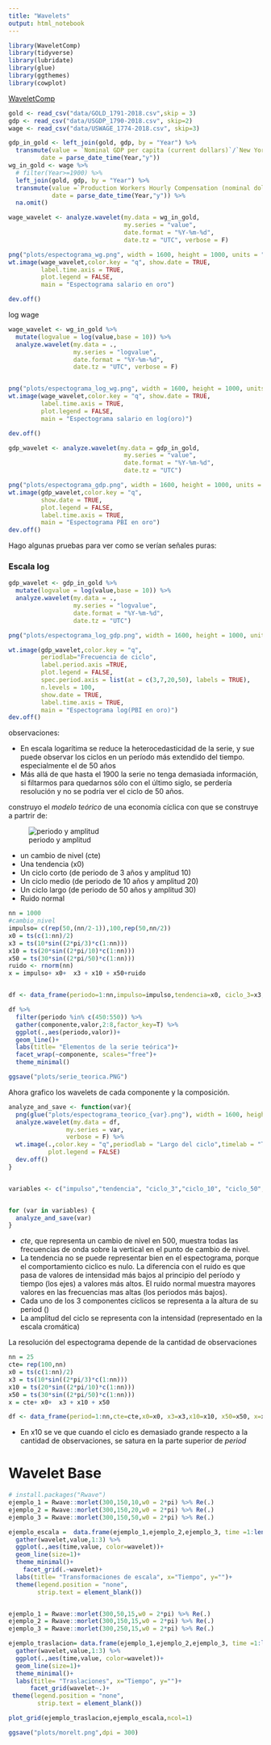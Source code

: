 ```yaml
---
title: "Wavelets"
output: html_notebook
---
```



```r
library(WaveletComp)
library(tidyverse)
library(lubridate)
library(glue)
library(ggthemes)
library(cowplot)
```

[WaveletComp](http://www.hs-stat.com/projects/WaveletComp/WaveletComp_guided_tour.pdf)

```r
gold <- read_csv("data/GOLD_1791-2018.csv",skip = 3)
gdp <- read_csv("data/USGDP_1790-2018.csv", skip=2)
wage <- read_csv("data/USWAGE_1774-2018.csv", skip=3)

gdp_in_gold <- left_join(gold, gdp, by = "Year") %>% 
  transmute(value = `Nominal GDP per capita (current dollars)`/`New York Market Price (U.S. dollars per fine ounce)`,
         date = parse_date_time(Year,"y")) 
wg_in_gold <- wage %>% 
  # filter(Year>=1900) %>% 
  left_join(gold, gdp, by = "Year") %>% 
  transmute(value =`Production Workers Hourly Compensation (nominal dollars)`/`New York Market Price (U.S. dollars per fine ounce)`,
            date = parse_date_time(Year,"y")) %>%
  na.omit()

```


```r
wage_wavelet <- analyze.wavelet(my.data = wg_in_gold,
                                my.series = "value",
                                date.format = "%Y-%m-%d",
                                date.tz = "UTC", verbose = F)

```

```r

png("plots/espectograma_wg.png", width = 1600, height = 1000, units = "p", pointsize = 40)
wt.image(wage_wavelet,color.key = "q", show.date = TRUE,
         label.time.axis = TRUE,
         plot.legend = FALSE,
         main = "Espectograma salario en oro")

dev.off()
```

log wage


```r
wage_wavelet <- wg_in_gold %>% 
  mutate(logvalue = log(value,base = 10)) %>% 
  analyze.wavelet(my.data = .,
                  my.series = "logvalue",
                  date.format = "%Y-%m-%d",
                  date.tz = "UTC", verbose = F)


png("plots/espectograma_log_wg.png", width = 1600, height = 1000, units = "p", pointsize = 40)
wt.image(wage_wavelet,color.key = "q", show.date = TRUE,
         label.time.axis = TRUE,
         plot.legend = FALSE,
         main = "Espectograma salario en log(oro)")

dev.off()

```


```r

gdp_wavelet <- analyze.wavelet(my.data = gdp_in_gold,
                                my.series = "value",
                                date.format = "%Y-%m-%d",
                                date.tz = "UTC")

png("plots/espectograma_gdp.png", width = 1600, height = 1000, units = "p", pointsize = 40)
wt.image(gdp_wavelet,color.key = "q",
         show.date = TRUE,
         plot.legend = FALSE,
         label.time.axis = TRUE,
         main = "Espectograma PBI en oro")
dev.off()

```


Hago algunas pruebas para ver como se verían señales puras:


### Escala log


```r

gdp_wavelet <- gdp_in_gold %>%
  mutate(logvalue = log(value,base = 10)) %>% 
  analyze.wavelet(my.data = .,
                  my.series = "logvalue",
                  date.format = "%Y-%m-%d",
                  date.tz = "UTC")  

png("plots/espectograma_log_gdp.png", width = 1600, height = 1000, units = "p", pointsize = 40)

wt.image(gdp_wavelet,color.key = "q",
         periodlab="Frecuencia de ciclo",
         label.period.axis =TRUE,
         plot.legend = FALSE,
         spec.period.axis = list(at = c(3,7,20,50), labels = TRUE),
         n.levels = 100,
         show.date = TRUE,
         label.time.axis = TRUE, 
         main = "Espectograma log(PBI en oro)")
dev.off()

```


observaciones:

- En escala logarítima se reduce la heterocedasticidad de la serie, y sue puede observar los ciclos en un período más extendido del tiempo. especialmente el de 50 años
- Más allá de que hasta el 1900 la serie no tenga demasiada información, si filtarmos para quedarnos sólo con el último siglo, se perdería resolución y no se podría ver el ciclo de 50 años.

construyo el _modelo teórico_ de una economía cíclica con que se construye a partrir de:


![periodo y amplitud](https://www.mathsisfun.com/algebra/images/period-amplitude.svg)

- un cambio de nivel (cte)
- Una tendencia (x0)
- Un ciclo corto (de periodo de 3 años y amplitud 10)
- Un ciclo medio (de periodo de 10 años y amplitud 20)
- Un ciclo largo (de periodo de 50 años y amplitud 30)
- Ruido normal

```r
nn = 1000
#cambio_nivel
impulso= c(rep(50,(nn/2-1)),100,rep(50,nn/2))
x0 = ts(c(1:nn)/2)
x3 = ts(10*sin((2*pi/3)*c(1:nn)))
x10 = ts(20*sin((2*pi/10)*c(1:nn)))
x50 = ts(30*sin((2*pi/50)*c(1:nn)))
ruido <- rnorm(nn)
x = impulso+ x0+  x3 + x10 + x50+ruido


df <- data_frame(periodo=1:nn,impulso=impulso,tendencia=x0, ciclo_3=x3,ciclo_10=x10, ciclo_50=x50,ruido, composicion_series=x)

df %>%
  filter(periodo %in% c(450:550)) %>% 
  gather(componente,valor,2:8,factor_key=T) %>% 
  ggplot(.,aes(periodo,valor))+
  geom_line()+
  labs(title= "Elementos de la serie teórica")+
  facet_wrap(~componente, scales="free")+
  theme_minimal()

ggsave("plots/serie_teorica.PNG")


```


Ahora grafico los wavelets de cada componente y la composición.

```r

analyze_and_save <- function(var){
  png(glue("plots/espectograma_teorico_{var}.png"), width = 1600, height = 1000, units = "p", pointsize = 40)
  analyze.wavelet(my.data = df,
                my.series = var,
                verbose = F) %>%
  wt.image(.,color.key = "q",periodlab = "Largo del ciclo",timelab = "Tiempo calendario",
           plot.legend = FALSE)
  dev.off()
}


variables <- c("impulso","tendencia", "ciclo_3","ciclo_10", "ciclo_50","ruido", "composicion_series")


for (var in variables) {
  analyze_and_save(var)
}


```

- _cte_, que representa un cambio de nivel en 500, muestra todas las frecuencias de onda sobre la vertical en el punto de cambio de nivel. 
- La tendencia no se puede representar bien en el espectograma, porque el comportamiento ciclico es nulo. La diferencia con el ruido es que pasa de valores de intensidad más bajos al principio del período y tiempo (los ejes) a valores más altos. El ruido normal muestra mayores valores en las frecuencias mas altas (los periodos más bajos).
- Cada uno de los 3 componentes cíclicos se representa a la altura  de su period ()
- La amplitud del ciclo se representa con la intensidad (representado en la escala cromática)


La resolución del espectograma depende de la cantidad de observaciones

```r
nn = 25
cte= rep(100,nn)
x0 = ts(c(1:nn)/2)
x3 = ts(10*sin((2*pi/3)*c(1:nn)))
x10 = ts(20*sin((2*pi/10)*c(1:nn)))
x50 = ts(30*sin((2*pi/50)*c(1:nn)))
x = cte+ x0+  x3 + x10 + x50

df <- data_frame(period=1:nn,cte=cte,x0=x0, x3=x3,x10=x10, x50=x50, x=x)


```



- En x10 se ve que cuando el ciclo es demasiado grande respecto a la cantidad de observaciones, se satura en la parte superior de _period_


# Wavelet Base

```r
# install.packages("Rwave")
ejemplo_1 = Rwave::morlet(300,150,10,w0 = 2*pi) %>% Re(.)
ejemplo_2 = Rwave::morlet(300,150,20,w0 = 2*pi) %>% Re(.)
ejemplo_3 = Rwave::morlet(300,150,50,w0 = 2*pi) %>% Re(.)

ejemplo_escala =  data.frame(ejemplo_1,ejemplo_2,ejemplo_3, time =1:length(ejemplo_1)) %>%
  gather(wavelet,value,1:3) %>% 
  ggplot(.,aes(time,value, color=wavelet))+
  geom_line(size=1)+
  theme_minimal()+
    facet_grid(.~wavelet)+
  labs(title= "Transformaciones de escala", x="Tiempo", y="")+
  theme(legend.position = "none",
        strip.text = element_blank())


ejemplo_1 = Rwave::morlet(300,50,15,w0 = 2*pi) %>% Re(.)
ejemplo_2 = Rwave::morlet(300,150,15,w0 = 2*pi) %>% Re(.)
ejemplo_3 = Rwave::morlet(300,250,15,w0 = 2*pi) %>% Re(.)

ejemplo_traslacion= data.frame(ejemplo_1,ejemplo_2,ejemplo_3, time =1:length(ejemplo_1)) %>%
  gather(wavelet,value,1:3) %>% 
  ggplot(.,aes(time,value, color=wavelet))+
  geom_line(size=1)+
  theme_minimal()+
  labs(title= "Traslaciones", x="Tiempo", y="")+
      facet_grid(wavelet~.)+
 theme(legend.position = "none",
        strip.text = element_blank())

plot_grid(ejemplo_traslacion,ejemplo_escala,ncol=1)

ggsave("plots/morelt.png",dpi = 300)

```












